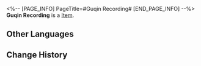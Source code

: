 <%-- [PAGE_INFO]
PageTitle=#Guqin Recording#
[END_PAGE_INFO] --%>
{{Item Infobox
|title       = Guqin Recording
|id          = 140364
|image       = Item Guqin Recording.png
|type        = 
|invCategory = Missions
|rarity      = 3
|effect      = 
|description = Recordings of a guqin being played at Swallowsong Pavilion. The recordingly can be played repeatedly.
}}
{{Description|1=''"Towering like that of a mountain, flowing like that of rapid water..."''}}
'''Guqin Recording''' is a [[Item]].

==Other Languages==
{{Other Languages
|en   = Guqin Recording
|zhs  = 古琴录音
|zht  = 古琴錄音
|ja   = 古琴の録音
|ko   = 칠현금 녹음본
|es   = Grabación de cítara
|fr   = Enregistrement de cithare
|ru   = Запись цитры
|th   = บันทึกเสียงของพิณโบราณ
|vi   = Ghi Âm Cổ Cầm
|de   = Guqin-Aufzeichnung
|id   = Rekaman Guqin
|pt   = Gravação de Guqin
}}

==Change History==
{{Change History|2.0}}